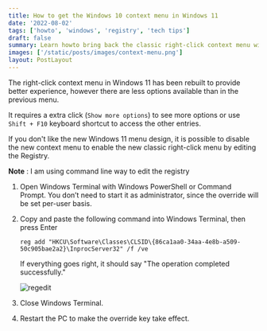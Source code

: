 ```yaml
---
title: How to get the Windows 10 context menu in Windows 11
date: '2022-08-02'
tags: ['howto', 'windows', 'registry', 'tech tips']
draft: false
summary: Learn howto bring back the classic right-click context menu with all the options on Windows 11 by editing this key in the Registry.
images: ['/static/posts/images/context-menu.png']
layout: PostLayout
---
```


The right-click context menu in Windows 11 has been rebuilt to provide better experience, however there are less options available than in the previous menu.

It requires a extra click (`Show more options`) to see more options or use `Shift + F10` keyboard shortcut to access the other entries.

If you don't like the new Windows 11 menu design, it is possible to disable the new context menu to enable the new classic right-click menu by editing the Registry.

**Note** : I am using command line way to edit the registry

1. Open Windows Terminal with Windows PowerShell or Command Prompt. You don’t need to start it as administrator, since the override will be set per-user basis.
2. Copy and paste the following command into Windows Terminal, then press Enter

   ```
   reg add "HKCU\Software\Classes\CLSID\{86ca1aa0-34aa-4e8b-a509-50c905bae2a2}\InprocServer32" /f /ve
   ```

   If everything goes right, it should say "The operation completed successfully."

   ![regedit](/static/posts/images/regedit1.png)

3. Close Windows Terminal.
4. Restart the PC to make the override key take effect.
